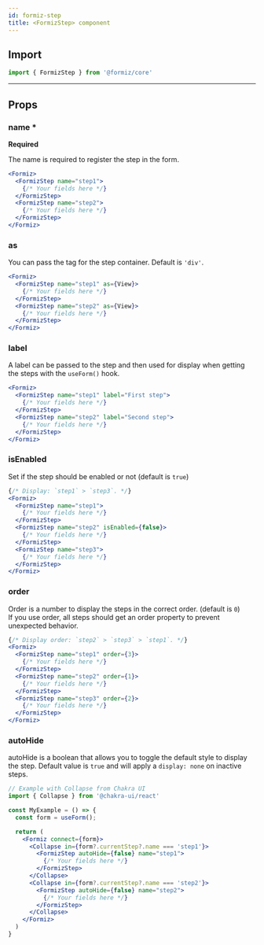 ```yaml
---
id: formiz-step
title: <FormizStep> component
---
```


## Import

```jsx
import { FormizStep } from '@formiz/core'
```

---

## Props

### name *

**Required**

The name is required to register the step in the form.

```jsx
<Formiz>
  <FormizStep name="step1">
    {/* Your fields here */}
  </FormizStep>
  <FormizStep name="step2">
    {/* Your fields here */}
  </FormizStep>
</Formiz>
```

### as

You can pass the tag for the step container. Default is `'div'`.

```jsx
<Formiz>
  <FormizStep name="step1" as={View}>
    {/* Your fields here */}
  </FormizStep>
  <FormizStep name="step2" as={View}>
    {/* Your fields here */}
  </FormizStep>
</Formiz>
```

### label

A label can be passed to the step and then used for display when getting the steps with the `useForm()` hook.

```jsx
<Formiz>
  <FormizStep name="step1" label="First step">
    {/* Your fields here */}
  </FormizStep>
  <FormizStep name="step2" label="Second step">
    {/* Your fields here */}
  </FormizStep>
</Formiz>
```

### isEnabled

Set if the step should be enabled or not (default is `true`)

```jsx
{/* Display: `step1` > `step3`. */}
<Formiz>
  <FormizStep name="step1">
    {/* Your fields here */}
  </FormizStep>
  <FormizStep name="step2" isEnabled={false}>
    {/* Your fields here */}
  </FormizStep>
  <FormizStep name="step3">
    {/* Your fields here */}
  </FormizStep>
</Formiz>
```

### order

Order is a number to display the steps in the correct order. (default is `0`)<br />
If you use order, all steps should get an order property to prevent unexpected behavior.

```jsx
{/* Display order: `step2` > `step3` > `step1`. */}
<Formiz>
  <FormizStep name="step1" order={3}>
    {/* Your fields here */}
  </FormizStep>
  <FormizStep name="step2" order={1}>
    {/* Your fields here */}
  </FormizStep>
  <FormizStep name="step3" order={2}>
    {/* Your fields here */}
  </FormizStep>
</Formiz>
```

### autoHide

autoHide is a boolean that allows you to toggle the default style to display the step.
Default value is `true` and will apply a `display: none` on inactive steps.

```jsx
// Example with Collapse from Chakra UI
import { Collapse } from '@chakra-ui/react'

const MyExample = () => {
  const form = useForm();

  return (
    <Formiz connect={form}>
      <Collapse in={form?.currentStep?.name === 'step1'}>
        <FormizStep autoHide={false} name="step1">
          {/* Your fields here */}
        </FormizStep>
      </Collapse>
      <Collapse in={form?.currentStep?.name === 'step2'}>
        <FormizStep autoHide={false} name="step2">
          {/* Your fields here */}
        </FormizStep>
      </Collapse>
    </Formiz>
  )
}
```
